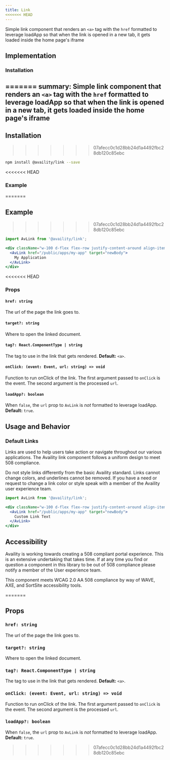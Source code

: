 ```yaml
---
title: Link
<<<<<<< HEAD
---
```

Simple link component that renders an `<a>` tag with the `href` formatted to leverage 
loadApp so that when the link is opened in a new tab, it gets loaded inside the home page's iframe

## Implementation

### Installation
=======
summary: Simple link component that renders an `<a>` tag with the `href` formatted to leverage loadApp so that when the link is opened in a new tab, it gets loaded inside the home page's iframe
---

## Installation
>>>>>>> 07afecc0c1d28bb24d1a4492fbc28db120c85ebc

```bash
npm install @availity/link --save
```

<<<<<<< HEAD
### Example
=======
## Example
>>>>>>> 07afecc0c1d28bb24d1a4492fbc28db120c85ebc

```jsx live=true viewCode=true
import AvLink from '@availity/link';

<div className="w-100 d-flex flex-row justify-content-around align-items-center">
  <AvLink href="/public/apps/my-app" target="newBody">
    My Application
  </AvLink>
</div>
```

<<<<<<< HEAD
### Props

#### `href: string`

The url of the page the link goes to.

#### `target?: string`

Where to open the linked document.

#### `tag?: React.ComponentType | string`

The tag to use in the link that gets rendered. **Default:** `<a>`.

#### `onClick: (event: Event, url: string) => void`
Function to run onClick of the link. The first argument passed to `onClick` is the event. The second argument is the processed `url`.

#### `loadApp?: boolean`
When `false`, the `url` prop to `AvLink` is _not_ formatted to leverage loadApp. **Default:** `true`.


## Usage and Behavior

### Default Links

Links are used to help users take action or navigate throughout our various applications. The Availity link component 
follows a uniform design to meet 508 compliance. 

<div class="disclaimer">
 Do not style links differently from the basic Availity standard. Links cannot change colors, and underlines 
 cannot be removed. If you have a need or request to change a link color or style speak with a member of the 
 Availity user experience team. 
</div>

```jsx live=true viewCode=false
import AvLink from '@availity/link';

<div className="w-100 d-flex flex-row justify-content-around align-items-center">
  <AvLink href="/public/apps/my-app" target="newBody">
    Custom Link Text
  </AvLink>
</div>
```



##  Accessibility

Availity is working towards creating a 508 compliant portal experience. This is an extensive undertaking that takes time. 
If at any time you find or question a component in this library to be out of 508 compliance please notify a member of the
User experience team.

<div class="disclaimer">
  This component meets WCAG 2.0 AA 508 compliance by way of WAVE, AXE, and SortSite accessibility tools.
</div>


=======
## Props

### `href: string`

The url of the page the link goes to.

### `target?: string`

Where to open the linked document.

### `tag?: React.ComponentType | string`

The tag to use in the link that gets rendered. **Default:** `<a>`.

### `onClick: (event: Event, url: string) => void`
Function to run onClick of the link. The first argument passed to `onClick` is the event. The second argument is the processed `url`.

### `loadApp?: boolean`
When `false`, the `url` prop to `AvLink` is _not_ formatted to leverage loadApp. **Default:** `true`.
>>>>>>> 07afecc0c1d28bb24d1a4492fbc28db120c85ebc
